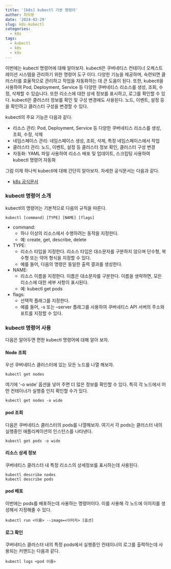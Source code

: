 ```yaml
---
title: '[k8s] kubectl 기본 명령어'
author: 최의용
date: '2024-02-29'
slug: k8s-kubectl
categories:
  - k8s
tags:
  - kubectl
  - k8s
  - k9s
---
```


이번에는 kubectl 명령어에 대해 알아보자. kubectl은 쿠버네티스 컨테이너 오케스트레이션 시스템을 관리하기 위한 명령어 도구 이다. 다양한 기능을 제공하며, 숙련되면 클러스터를 효율적으로 관리하고 작업을 자동화하는 데 큰 도움이 된다. 또한, kubectl을 사용하여 Pod, Deployment, Service 등 다양한 쿠버네티스 리소스를 생성, 조회, 수정, 삭제할 수 있습니다. 또한 리소스에 대한 상세 정보를 표시하고, 로그를 확인할 수 있다. kubectl은 클러스터 정보를 확인 및 구성 변경에도 사용된다. 노드, 이벤트, 설정 등을 확인하고 클러스터 구성을 변경할 수 있다.

kubectl의 주요 기능은 다음과 같다.

- 리소스 관리: Pod, Deployment, Service 등 다양한 쿠버네티스 리소스를 생성, 조회, 수정, 삭제
- 네임스페이스 관리: 네임스페이스 생성, 조회, 삭제, 특정 네임스페이스에서 작업
- 클러스터 관리: 노드, 이벤트, 설정 등 클러스터 정보 확인, 클러스터 구성 변경
- 자동화: YAML 파일 사용하여 리소스 배포 및 업데이트, 스크립팅 사용하여 kubectl 명령어 자동화

그럼 이제 하나씩 kubectl에 대해 간단히 알아보자. 자세한 공식문서는 다음과 같다.

- [k8s 공식문서](https://kubernetes.io/ko/docs/reference/kubectl/)

### kubectl 명령어 소개

kubectl의 명령어는 기본적으로 다음의 규칙을 따른다.

```
kubectl [command] [TYPE] [NAME] [flags]
```

- command: 
  - 하나 이상의 리소스에서 수행하려는 동작을 지정한다. 
  - 예: create, get, describe, delete
- TYPE: 
  - 리소스 타입을 지정한다. 리소스 타입은 대소문자를 구분하지 않으며 단수형, 복수형 또는 약어 형식을 지정할 수 있다. 
  - 예를 들어, 다음의 명령은 동일한 출력 결과를 생성한다.
- NAME: 
  - 리소스 이름을 지정한다. 이름은 대소문자를 구분한다. 이름을 생략하면, 모든 리소스에 대한 세부 사항이 표시된다. 
  - 예: kubectl get pods
- flags: 
  - 선택적 플래그를 지정한다. 
  - 예를 들어, -s 또는 --server 플래그를 사용하여 쿠버네티스 API 서버의 주소와 포트를 지정할 수 있다.


### kubectl 명령어 사용

다음은 알아두면 편한 kubectl 명령어에 대해 알아 보자.

#### Node 조회

우선 쿠버네티스 클러스터에 있는 모든 노드를 나열 해보자. 

```
kubectl get nodes
```

여기에 '-o wide' 옵션을 넣어 주면 더 많은 정보를 확인할 수 있다. 특히 각 노드에서 어떤 컨테이너가 실행중 인지 확인할 수가 있다.

```
kubectl get nodes -o wide
```

#### pod 조회

다음은 쿠버네티스 클러스터의 pods를 나열해보자. 여기서 각 pods는 클러스터 내의 실행중인 애플리케이션의 인스턴스를 나타낸다.

```
kubectl get pods -o wide
```

#### 리소스 상세 정보

쿠버네티스 클러스터 내 특정 리소스의 상세정보를 표시하는데 사용된다. 

```
kubectl describe nodes
kubectl describe pods
```

#### pod 배포

이번에는 pods를 배포하는데 사용하는 명령어이다. 이를 사용해 각 노드에 이미지를 생성해서 지정해줄 수 있다.

```
kubectl run <이름> --image=<이미지> [옵션]
```

#### 로그 확인

쿠버네티스 클러스터 내의 특정 pods에서 실행중인 컨테이너의 로그를 출력하는데 사용되는 커맨드는 다음과 같다.
 
```
kubectl logs <pod 이름>
```

